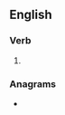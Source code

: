 ==English==

===Verb===
{{head|en|verb form}}

# {{en-third-person singular of|strike out}}

===Anagrams===
* {{anagrams|en|outstrikes|strikeouts}}